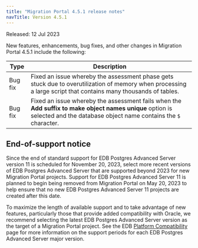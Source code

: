 ```yaml
---
title: "Migration Portal 4.5.1 release notes"
navTitle: Version 4.5.1
---
```


Released: 12 Jul 2023

New features, enhancements, bug fixes, and other changes in Migration Portal 4.5.1 include the following:

|  Type   |                                                                                 Description                                                                                 |
| ------- | --------------------------------------------------------------------------------------------------------------------------------------------------------------------------- |
| Bug fix | Fixed an issue whereby the assessment phase gets stuck due to overutilization of memory when processing a large script that contains many thousands of tables.              |
| Bug fix | Fixed an issue whereby the assessment fails when the **Add suffix to make object names unique** option is selected and the database object name contains the `$` character. |

## End-of-support notice

Since the end of standard support for EDB Postgres Advanced Server version 11 is scheduled for November 20, 2023, select more recent versions of EDB Postgres Advanced Server that are supported beyond 2023 for new Migration Portal projects. Support for EDB Postgres Advanced Server 11 is planned to begin being removed from Migration Portal on May 20, 2023 to help ensure that no new EDB Postgres Advanced Server 11 projects are created after this date. 

To maximize the length of available support and to take advantage of new features, particularly those that provide added compatibility with Oracle, we recommend selecting the latest EDB Postgres Advanced Server version as the target of a Migration Portal project. See the EDB [Platform Compatibility](https://www.enterprisedb.com/platform-compatibility#epas) page for more information on the support periods for each EDB Postgres Advanced Server major version. 
